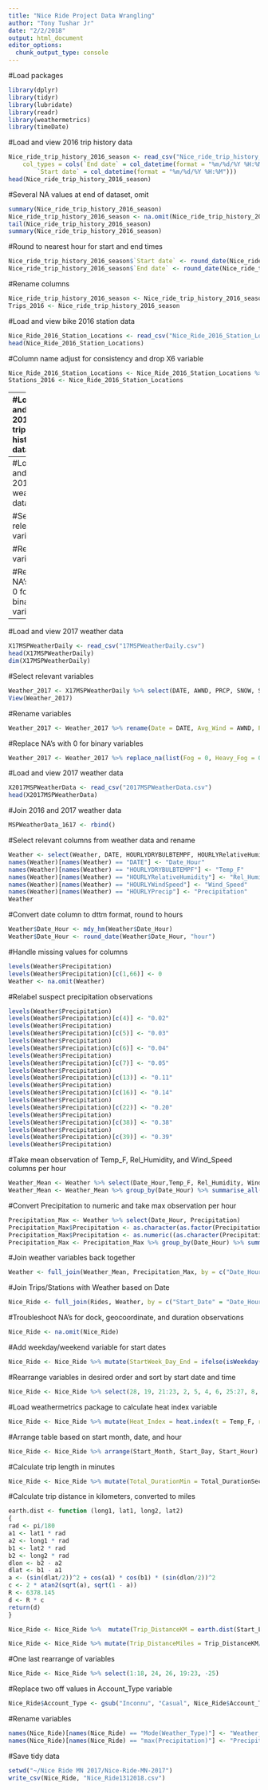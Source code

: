 ```yaml
---
title: "Nice Ride Project Data Wrangling"
author: "Tony Tushar Jr"
date: "2/2/2018"
output: html_document
editor_options: 
  chunk_output_type: console
---
```


#Load packages
```r
library(dplyr)
library(tidyr)
library(lubridate)
library(readr)
library(weathermetrics)
library(timeDate)
```

#Load and view 2016 trip history data
```r
Nice_ride_trip_history_2016_season <- read_csv("Nice_ride_trip_history_2016_season.csv", 
    col_types = cols(`End date` = col_datetime(format = "%m/%d/%Y %H:%M"), 
        `Start date` = col_datetime(format = "%m/%d/%Y %H:%M")))
head(Nice_ride_trip_history_2016_season)
```

#Several NA values at end of dataset, omit
```r
summary(Nice_ride_trip_history_2016_season)
Nice_ride_trip_history_2016_season <- na.omit(Nice_ride_trip_history_2016_season)
tail(Nice_ride_trip_history_2016_season)
summary(Nice_ride_trip_history_2016_season)
```

#Round to nearest hour for start and end times
```r
Nice_ride_trip_history_2016_season$`Start date` <- round_date(Nice_ride_trip_history_2016_season$`Start date`, "hour")
Nice_ride_trip_history_2016_season$`End date` <- round_date(Nice_ride_trip_history_2016_season$`End date`, "hour")
```

#Rename columns
```r
Nice_ride_trip_history_2016_season <- Nice_ride_trip_history_2016_season %>% rename(Start_Date = `Start date`) %>% rename(Start_Station = `Start station`) %>% rename(Start_Station_Number = `Start station number`) %>% rename(End_Date = `End date`) %>% rename(End_Station = `End station`) %>% rename(End_Station_Number = `End station number`) %>% rename(Total_Duration_Seconds = `Total duration (seconds)`) %>% rename(Account_Type = `Account type`)
Trips_2016 <- Nice_ride_trip_history_2016_season
```

#Load and view bike 2016 station data
```r
Nice_Ride_2016_Station_Locations <- read_csv("Nice_Ride_2016_Station_Locations.csv")
head(Nice_Ride_2016_Station_Locations)
```

#Column name adjust for consistency and drop X6 variable
```r
Nice_Ride_2016_Station_Locations <- Nice_Ride_2016_Station_Locations %>% select(-X6) %>%  rename(Total_Docks='Nb Docks')
Stations_2016 <- Nice_Ride_2016_Station_Locations
```
----
#Load and view 2017 trip history data
```r
Nice_ride_trip_history_2017_season <- read_csv("Nice_ride_trip_history_2017_season.csv")
head(Nice_ride_trip_history_2017_season)
```

#Round to nearest hour for start and end times
```r
Nice_ride_trip_history_2017_season$`Start date` <- round_date(Nice_ride_trip_history_2017_season$`Start date`, "hour")
Nice_ride_trip_history_2017_season$`End date` <- round_date(Nice_ride_trip_history_2017_season$`End date`, "hour")
```

#Rename columns
```r
Nice_ride_trip_history_2017_season <- Nice_ride_trip_history_2017_season %>% rename(Start_Date = `Start date`) %>% rename(Start_Station = `Start station`) %>% rename(Start_Station_Number = `Start station number`) %>% rename(End_Date = `End date`) %>% rename(End_Station = `End station`) %>% rename(End_Station_Number = `End station number`) %>% rename(Account_Type = `Account type`) %>% rename(Total_Duration_Seconds = `Total duration (Seconds)`) 
Trips_2017 <- Nice_ride_trip_history_2017_season
```

#Load and view bike 2017 station data
```r
Nice_Ride_2017_Station_Locations <- read_csv("Nice_Ride_2017_Station_Locations.csv")
head(Nice_Ride_2017_Station_Locations)
```

#Column name adjust for consistency and drop X6 column
```r
Nice_Ride_2017_Station_Locations <- Nice_Ride_2017_Station_Locations %>% rename(Total_Docks=`Total docks`)
Stations_2017 <- Nice_Ride_2017_Station_Locations
```

#Join Trips_2016 and Stations_2016 based on Station Number
```r
#Start Stations
Rides_2016 <- full_join(Trips_2016, Stations_2016, by = c("Start_Station_Number" = "Terminal"))
Rides_2016 <- Rides_2016 %>% select(-Station)
Rides_2016 <- Rides_2016 %>% select(Start_Date:Start_Station, -Start_Station_Number, Latitude:Total_Docks, End_Date:Account_Type)
Rides_2016 <- Rides_2016 %>% rename(Start_Latitude = Latitude) %>% rename(Start_Longitude=Longitude) %>% rename(Start_Docks=Total_Docks)
#End Stations
Rides_2016 <- full_join(Rides_2016, Stations_2016, by = c("End_Station_Number" = "Terminal"))
Rides_2016 <- Rides_2016 %>% select(-Station, -End_Station_Number) 
Rides_2016 <- Rides_2016 %>% rename(End_Latitude=Latitude) %>% rename(End_Longitude=Longitude) %>% rename(Total_End_Docks=Total_Docks) 
Rides_2016 <- Rides_2016 %>% select(Start_Date:End_Station, End_Latitude:Total_End_Docks, Total_Duration_Seconds:Account_Type)
```

#Join Trips_2017 and Stations_2017 based on Station Number
```r
#Start Stations
Rides_2017 <- full_join(Trips_2017, Stations_2017, by = c("Start_Station_Number" = "Number"))
Rides_2017 <- Rides_2017 %>% select(-Start_Station_Number, -Name)
Rides_2017 <- Rides_2017 %>% select(Start_Date:Start_Station, Latitude:Total_Docks, End_Date:Total_Duration_Seconds)
Rides_2017 <- Rides_2017 %>% rename(Start_Latitude = Latitude) %>% rename(Start_Longitude=Longitude) %>% rename(Start_Docks=Total_Docks)
#End Stations
Rides_2017 <- full_join(Rides_2017, Stations_2017, by = c("End_Station_Number" = "Number"))
Rides_2017 <- Rides_2017 %>% select(-Name, -End_Station_Number) 
Rides_2017 <- Rides_2017 %>% rename(End_Latitude=Latitude) %>% rename(End_Longitude=Longitude) %>% rename(Total_End_Docks=Total_Docks) 
Rides_2017 <- Rides_2017 %>% select(Start_Date:End_Station, End_Latitude:Total_End_Docks, Total_Duration_Seconds:Account_Type)
```

#Join 2016 and 2017 Rides
```r
Rides_1617 <- rbind(Rides_2016, Rides_2017)
```

#Separate start/end dates and times, add start day of week variable
```r
Rides_1617 <- Rides_1617 %>% mutate(Start_Year = year(Start_Date))
Rides_1617 <- Rides_1617 %>% mutate(Start_Month = month(Start_Date))
Rides_1617 <- Rides_1617 %>% mutate(Start_Day = day(Start_Date))
Rides_1617 <- Rides_1617 %>% mutate(Start_Hour = hour(Start_Date))
Rides_1617 <- Rides_1617 %>% mutate(End_Year = year(End_Date))
Rides_1617 <- Rides_1617 %>% mutate(End_Month = month(End_Date))
Rides_1617 <- Rides_1617 %>% mutate(End_Day = day(End_Date))
Rides_1617 <- Rides_1617 %>% mutate(End_Hour = hour(End_Date))
Rides_1617 <- Rides_1617 %>% mutate(Start_DoWeek = wday(Start_Date, label = TRUE))
```

#Drop original date/time and hour-level detail and rearrange dataset
```r
Rides_1617 <- Rides_1617 %>% select(Start_DoWeek, Start_Year:Start_Day, -Start_Hour, -Start_Date, Start_Station:Start_Docks, End_Year:End_Day, -End_Hour, -End_Date, End_Station:Total_End_Docks, Total_Duration_Seconds:Account_Type)
Rides_1617 <- Rides_1617 %>% rename(End_Docks=Total_End_Docks)
```

----
#Load and view 2016 weather data
```r
X16MSPWeatherDaily <- read_csv("16MSPWeatherDaily.csv")
head(X16MSPWeatherDaily)
dim(X16MSPWeatherDaily)
```

#Select relevant variables
```r
Weather_2016 <- X16MSPWeatherDaily %>% select(DATE, AWND, PRCP, SNOW, SNWD, TAVG, WT01:WT03, WT05, WT08)
View(Weather_2016)
```

#Rename variables
```r
Weather_2016 <- Weather_2016 %>% rename(Date = DATE, Avg_Wind = AWND, Precip = PRCP, Snow = SNOW, Snow_Depth = SNWD, Avg_Temp = TAVG, Fog = WT01, Heavy_Fog = WT02, Thunder = WT03, Hail = WT05, Haze = WT08)
```

#Replace NA's with 0 for binary variables
```r
Weather_2016 <- Weather_2016 %>% replace_na(list(Fog = 0, Heavy_Fog = 0, Thunder = 0, Hail = 0, Haze = 0))
```
--
#Load and view 2017 weather data
```r
X17MSPWeatherDaily <- read_csv("17MSPWeatherDaily.csv")
head(X17MSPWeatherDaily)
dim(X17MSPWeatherDaily)
```

#Select relevant variables
```r
Weather_2017 <- X17MSPWeatherDaily %>% select(DATE, AWND, PRCP, SNOW, SNWD, TAVG, WT01:WT03, WT05, WT08)
View(Weather_2017)
```

#Rename variables
```r
Weather_2017 <- Weather_2017 %>% rename(Date = DATE, Avg_Wind = AWND, Precip = PRCP, Snow = SNOW, Snow_Depth = SNWD, Avg_Temp = TAVG, Fog = WT01, Heavy_Fog = WT02, Thunder = WT03, Hail = WT05, Haze = WT08)
```

#Replace NA's with 0 for binary variables
```r
Weather_2017 <- Weather_2017 %>% replace_na(list(Fog = 0, Heavy_Fog = 0, Thunder = 0, Hail = 0, Haze = 0))
```

















#Load and view 2017 weather data
```r
X2017MSPWeatherData <- read_csv("2017MSPWeatherData.csv")
head(X2017MSPWeatherData)
```

#Join 2016 and 2017 weather data
```r
MSPWeatherData_1617 <- rbind()
```

#Select relevant columns from weather data and rename
```r
Weather <- select(Weather, DATE, HOURLYDRYBULBTEMPF, HOURLYRelativeHumidity, HOURLYWindSpeed, HOURLYPrecip) 
names(Weather)[names(Weather) == "DATE"] <- "Date_Hour"
names(Weather)[names(Weather) == "HOURLYDRYBULBTEMPF"] <- "Temp_F"
names(Weather)[names(Weather) == "HOURLYRelativeHumidity"] <- "Rel_Humidity"
names(Weather)[names(Weather) == "HOURLYWindSpeed"] <- "Wind_Speed"
names(Weather)[names(Weather) == "HOURLYPrecip"] <- "Precipitation"
Weather
```

#Convert date column to dttm format, round to hours
```r
Weather$Date_Hour <- mdy_hm(Weather$Date_Hour)
Weather$Date_Hour <- round_date(Weather$Date_Hour, "hour")
```

#Handle missing values for columns
```r
levels(Weather$Precipitation)
levels(Weather$Precipitation)[c(1,66)] <- 0
Weather <- na.omit(Weather)
```

#Relabel suspect precipitation observations
```r
levels(Weather$Precipitation)
levels(Weather$Precipitation)[c(4)] <- "0.02"
levels(Weather$Precipitation)
levels(Weather$Precipitation)[c(5)] <- "0.03"
levels(Weather$Precipitation)
levels(Weather$Precipitation)[c(6)] <- "0.04"
levels(Weather$Precipitation)
levels(Weather$Precipitation)[c(7)] <- "0.05"
levels(Weather$Precipitation)
levels(Weather$Precipitation)[c(13)] <- "0.11"
levels(Weather$Precipitation)
levels(Weather$Precipitation)[c(16)] <- "0.14"
levels(Weather$Precipitation)
levels(Weather$Precipitation)[c(22)] <- "0.20"
levels(Weather$Precipitation)
levels(Weather$Precipitation)[c(38)] <- "0.38"
levels(Weather$Precipitation)
levels(Weather$Precipitation)[c(39)] <- "0.39"
levels(Weather$Precipitation)
```



#Take mean observation of Temp_F, Rel_Humidity, and Wind_Speed columns per hour
```r
Weather_Mean <- Weather %>% select(Date_Hour,Temp_F, Rel_Humidity, Wind_Speed)
Weather_Mean <- Weather_Mean %>% group_by(Date_Hour) %>% summarise_all(funs(mean))
```

#Convert Precipitation to numeric and take max observation per hour
```r
Precipitation_Max <- Weather %>% select(Date_Hour, Precipitation)
Precipitation_Max$Precipitation <- as.character(as.factor(Precipitation_Max$Precipitation))
Precipitation_Max$Precipitation <- as.numeric((as.character(Precipitation_Max$Precipitation)))
Precipitation_Max <- Precipitation_Max %>% group_by(Date_Hour) %>% summarise(max(Precipitation))
```

#Join weather variables back together
```r
Weather <- full_join(Weather_Mean, Precipitation_Max, by = c("Date_Hour" = "Date_Hour"))
```

#Join Trips/Stations with Weather based on Date 
```r
Nice_Ride <- full_join(Rides, Weather, by = c("Start_Date" = "Date_Hour"))
```

#Troubleshoot NA's for dock, geocoordinate, and duration observations
```r
Nice_Ride <- na.omit(Nice_Ride)
```

#Add weekday/weekend variable for start dates
```r
Nice_Ride <- Nice_Ride %>% mutate(StartWeek_Day_End = ifelse(isWeekday(Start_Date, wday = 1:5), "Weekday", "Weekend"))
```

#Rearrange variables in desired order and sort by start date and time
```r
Nice_Ride <- Nice_Ride %>% select(28, 19, 21:23, 2, 5, 4, 6, 25:27, 8, 11, 10, 12, 13:18, -1, -3, -7, -9, -20, -24)  
```

#Load weathermetrics package to calculate heat index variable
```r
Nice_Ride <- Nice_Ride %>% mutate(Heat_Index = heat.index(t = Temp_F, rh = Rel_Humidity, temperature.metric = "farenheit"))
```

#Arrange table based on start month, date, and hour
```r
Nice_Ride <- Nice_Ride %>% arrange(Start_Month, Start_Day, Start_Hour)
```

#Calculate trip length in minutes
```r
Nice_Ride <- Nice_Ride %>% mutate(Total_DurationMin = Total_DurationSeconds/60)
```

#Calculate trip distance in kilometers, converted to miles
```r
earth.dist <- function (long1, lat1, long2, lat2)
{
rad <- pi/180
a1 <- lat1 * rad
a2 <- long1 * rad
b1 <- lat2 * rad
b2 <- long2 * rad
dlon <- b2 - a2
dlat <- b1 - a1
a <- (sin(dlat/2))^2 + cos(a1) * cos(b1) * (sin(dlon/2))^2
c <- 2 * atan2(sqrt(a), sqrt(1 - a))
R <- 6378.145
d <- R * c
return(d)
}

Nice_Ride <- Nice_Ride %>%  mutate(Trip_DistanceKM = earth.dist(Start_Longitude, Start_Latitude, End_Longitude, End_Latitude))

Nice_Ride <- Nice_Ride %>% mutate(Trip_DistanceMiles = Trip_DistanceKM/0.621371)
```

#One last rearrange of variables
```r
Nice_Ride <- Nice_Ride %>% select(1:18, 24, 26, 19:23, -25)
```

#Replace two off values in Account_Type variable
```r
Nice_Ride$Account_Type <- gsub("Inconnu", "Casual", Nice_Ride$Account_Type)
```

#Rename variables
```r
names(Nice_Ride)[names(Nice_Ride) == "Mode(Weather_Type)"] <- "Weather_Type"
names(Nice_Ride)[names(Nice_Ride) == "max(Precipitation)"] <- "Precipitation"
```

#Save tidy data
```r
setwd("~/Nice Ride MN 2017/Nice-Ride-MN-2017")
write_csv(Nice_Ride, "Nice_Ride1312018.csv")
```






